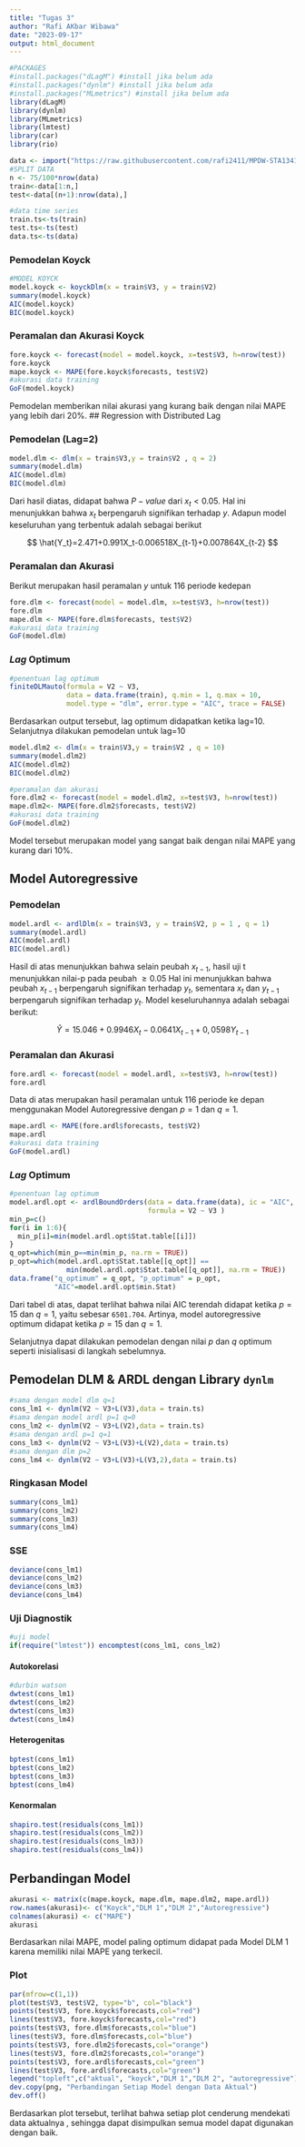 ```yaml
---
title: "Tugas 3"
author: "Rafi AKbar Wibawa"
date: "2023-09-17"
output: html_document
---
```


```r
#PACKAGES
#install.packages("dLagM") #install jika belum ada
#install.packages("dynlm") #install jika belum ada
#install.packages("MLmetrics") #install jika belum ada
library(dLagM)
library(dynlm)
library(MLmetrics)
library(lmtest)
library(car)
library(rio)
```

```r
data <- import("https://raw.githubusercontent.com/rafi2411/MPDW-STA1341/main/Pertemuan%203/Data/Data%20Mentah%202.csv")
#SPLIT DATA
n <- 75/100*nrow(data)
train<-data[1:n,]
test<-data[(n+1):nrow(data),]
```

```r
#data time series
train.ts<-ts(train)
test.ts<-ts(test)
data.ts<-ts(data)
```

### Pemodelan Koyck


```r
#MODEL KOYCK
model.koyck <- koyckDlm(x = train$V3, y = train$V2)
summary(model.koyck)
AIC(model.koyck)
BIC(model.koyck)
```
### Peramalan dan Akurasi Koyck
```r
fore.koyck <- forecast(model = model.koyck, x=test$V3, h=nrow(test))
fore.koyck
mape.koyck <- MAPE(fore.koyck$forecasts, test$V2)
#akurasi data training
GoF(model.koyck)
```
Pemodelan memberikan nilai akurasi yang kurang baik dengan nilai MAPE yang lebih dari 20%.
## Regression with Distributed Lag

### Pemodelan (Lag=2)

```r
model.dlm <- dlm(x = train$V3,y = train$V2 , q = 2)
summary(model.dlm)
AIC(model.dlm)
BIC(model.dlm)
```

Dari hasil diatas, didapat bahwa $P-value$ dari $x_{t}<0.05$. Hal ini menunjukkan bahwa $x_{t}$ berpengaruh signifikan terhadap $y$. Adapun model keseluruhan yang terbentuk adalah sebagai berikut

$$
\hat{Y_t}=2.471+0.991X_t-0.006518X_{t-1}+0.007864X_{t-2}
$$

### Peramalan dan Akurasi

Berikut merupakan hasil peramalan $y$ untuk 116 periode kedepan

```r
fore.dlm <- forecast(model = model.dlm, x=test$V3, h=nrow(test))
fore.dlm
mape.dlm <- MAPE(fore.dlm$forecasts, test$V2)
#akurasi data training
GoF(model.dlm)
```

### *Lag* Optimum

```r
#penentuan lag optimum 
finiteDLMauto(formula = V2 ~ V3,
              data = data.frame(train), q.min = 1, q.max = 10,
              model.type = "dlm", error.type = "AIC", trace = FALSE)
```

Berdasarkan output tersebut, lag optimum didapatkan ketika lag=10. Selanjutnya dilakukan pemodelan untuk lag=10

```r
model.dlm2 <- dlm(x = train$V3,y = train$V2 , q = 10)
summary(model.dlm2)
AIC(model.dlm2)
BIC(model.dlm2)
```

```r
#peramalan dan akurasi
fore.dlm2 <- forecast(model = model.dlm2, x=test$V3, h=nrow(test))
mape.dlm2<- MAPE(fore.dlm2$forecasts, test$V2)
#akurasi data training
GoF(model.dlm2)
```

Model tersebut merupakan model yang sangat baik dengan nilai MAPE yang kurang dari 10%.

## Model Autoregressive

### Pemodelan


```r
model.ardl <- ardlDlm(x = train$V3, y = train$V2, p = 1 , q = 1)
summary(model.ardl)
AIC(model.ardl)
BIC(model.ardl)
```

Hasil di atas menunjukkan bahwa selain peubah $x_{t-1}$, hasil uji t menunjukkan nilai-p pada peubah $\ge0.05$ Hal ini menunjukkan bahwa peubah $x_{t-1}$ berpengaruh signifikan terhadap $y_t$, sementara $x_t$ dan $y_{t-1}$ berpengaruh signifikan terhadap $y_t$. Model keseluruhannya adalah sebagai berikut:

$$
\hat{Y}=15.046+0.9946X_t-0.0641X_{t-1}+0,0598Y_{t-1}
$$

### Peramalan dan Akurasi

```r
fore.ardl <- forecast(model = model.ardl, x=test$V3, h=nrow(test))
fore.ardl
```

Data di atas merupakan hasil peramalan untuk 116 periode ke depan menggunakan Model Autoregressive dengan $p=1$ dan $q=1$.

```r
mape.ardl <- MAPE(fore.ardl$forecasts, test$V2)
mape.ardl
#akurasi data training
GoF(model.ardl)
```

### *Lag* Optimum

```r
#penentuan lag optimum
model.ardl.opt <- ardlBoundOrders(data = data.frame(data), ic = "AIC", 
                                  formula = V2 ~ V3 )
min_p=c()
for(i in 1:6){
  min_p[i]=min(model.ardl.opt$Stat.table[[i]])
}
q_opt=which(min_p==min(min_p, na.rm = TRUE))
p_opt=which(model.ardl.opt$Stat.table[[q_opt]] == 
              min(model.ardl.opt$Stat.table[[q_opt]], na.rm = TRUE))
data.frame("q_optimum" = q_opt, "p_optimum" = p_opt, 
           "AIC"=model.ardl.opt$min.Stat)
```

Dari tabel di atas, dapat terlihat bahwa nilai AIC terendah didapat ketika $p=15$ dan $q=1$, yaitu sebesar `6501.704`. Artinya, model autoregressive optimum didapat ketika $p=15$ dan $q=1$.

Selanjutnya dapat dilakukan pemodelan dengan nilai $p$ dan $q$ optimum seperti inisialisasi di langkah sebelumnya.

## Pemodelan DLM & ARDL dengan Library `dynlm`


```r
#sama dengan model dlm q=1
cons_lm1 <- dynlm(V2 ~ V3+L(V3),data = train.ts)
#sama dengan model ardl p=1 q=0
cons_lm2 <- dynlm(V2 ~ V3+L(V2),data = train.ts)
#sama dengan ardl p=1 q=1
cons_lm3 <- dynlm(V2 ~ V3+L(V3)+L(V2),data = train.ts)
#sama dengan dlm p=2
cons_lm4 <- dynlm(V2 ~ V3+L(V3)+L(V3,2),data = train.ts)
```

### Ringkasan Model

```r
summary(cons_lm1)
summary(cons_lm2)
summary(cons_lm3)
summary(cons_lm4)
```

### SSE

```r
deviance(cons_lm1)
deviance(cons_lm2)
deviance(cons_lm3)
deviance(cons_lm4)
```

### Uji Diagnostik

```r
#uji model
if(require("lmtest")) encomptest(cons_lm1, cons_lm2)
```

#### Autokorelasi

```r
#durbin watson
dwtest(cons_lm1)
dwtest(cons_lm2)
dwtest(cons_lm3)
dwtest(cons_lm4)
```

#### Heterogenitas

```r
bptest(cons_lm1)
bptest(cons_lm2)
bptest(cons_lm3)
bptest(cons_lm4)
```

#### Kenormalan

```r
shapiro.test(residuals(cons_lm1))
shapiro.test(residuals(cons_lm2))
shapiro.test(residuals(cons_lm3))
shapiro.test(residuals(cons_lm4))
```

## Perbandingan Model

```r
akurasi <- matrix(c(mape.koyck, mape.dlm, mape.dlm2, mape.ardl))
row.names(akurasi)<- c("Koyck","DLM 1","DLM 2","Autoregressive")
colnames(akurasi) <- c("MAPE")
akurasi
```

Berdasarkan nilai MAPE, model paling optimum didapat pada Model DLM 1 karena memiliki nilai MAPE yang terkecil.

### Plot

```r
par(mfrow=c(1,1))
plot(test$V3, test$V2, type="b", col="black")
points(test$V3, fore.koyck$forecasts,col="red")
lines(test$V3, fore.koyck$forecasts,col="red")
points(test$V3, fore.dlm$forecasts,col="blue")
lines(test$V3, fore.dlm$forecasts,col="blue")
points(test$V3, fore.dlm2$forecasts,col="orange")
lines(test$V3, fore.dlm2$forecasts,col="orange")
points(test$V3, fore.ardl$forecasts,col="green")
lines(test$V3, fore.ardl$forecasts,col="green")
legend("topleft",c("aktual", "koyck","DLM 1","DLM 2", "autoregressive"), lty=1, col=c("black","red","blue","orange","green"), cex=0.8)
dev.copy(png, "Perbandingan Setiap Model dengan Data Aktual")
dev.off()
```

Berdasarkan plot tersebut, terlihat bahwa setiap plot cenderung mendekati data aktualnya , sehingga dapat disimpulkan semua model dapat digunakan dengan baik. 

